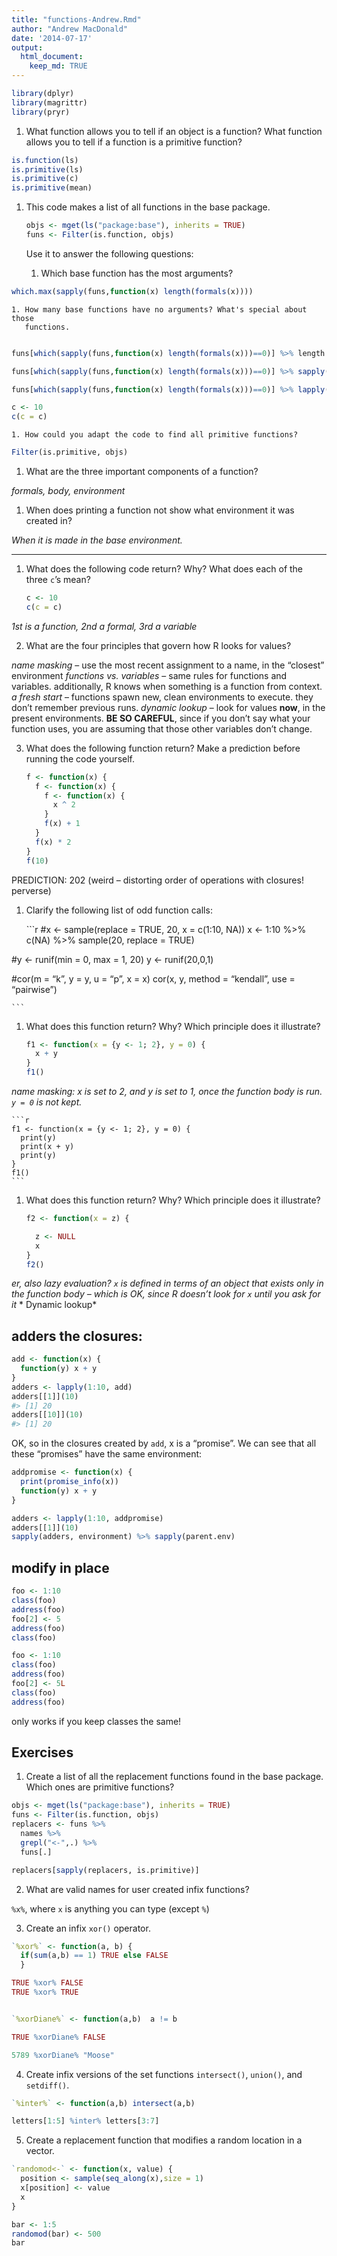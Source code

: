 ```yaml
---
title: "functions-Andrew.Rmd"
author: "Andrew MacDonald"
date: '2014-07-17'
output:
  html_document:
    keep_md: TRUE
---
```


```r
library(dplyr)
library(magrittr)
library(pryr)
```


1.  What function allows you to tell if an object is a function? What function
    allows you to tell if a function is a primitive function?


```r
is.function(ls)
is.primitive(ls)
is.primitive(c)
is.primitive(mean)
```


1.  This code makes a list of all functions in the base package. 
    
    ```r
    objs <- mget(ls("package:base"), inherits = TRUE)
    funs <- Filter(is.function, objs)
    ```

    Use it to answer the following questions:

    1. Which base function has the most arguments?

```r
which.max(sapply(funs,function(x) length(formals(x))))
```

    
    1. How many base functions have no arguments? What's special about those
       functions.
       
```r
funs[which(sapply(funs,function(x) length(formals(x)))==0)] %>% length

funs[which(sapply(funs,function(x) length(formals(x)))==0)] %>% sapply(is.primitive) %>% sum

funs[which(sapply(funs,function(x) length(formals(x)))==0)] %>% lapply(formals)

c <- 10
c(c = c)

```       
       
    1. How could you adapt the code to find all primitive functions?
```r
Filter(is.primitive, objs)
```


1. What are the three important components of a function?

*formals, body, environment*

1. When does printing a function not show what environment it was created in?

*When it is made in the base environment.*

***

1. What does the following code return? Why? What does each of the three `c`'s mean?

    ```r
    c <- 10
    c(c = c)
    ```

*1st is a function, 2nd a formal, 3rd a variable*

2. What are the four principles that govern how R looks for values?

*name masking* -- use the most recent assignment to a name, in the "closest" environment
*functions vs. variables* -- same rules for functions and variables. additionally, R knows when something is a function from context.
*a fresh start* -- functions spawn new, clean environments to execute.  they don't remember previous runs.
*dynamic lookup* -- look for values **now**, in the present environments. **BE SO CAREFUL**, since if you don't say what your function uses, you are assuming that those other variables don't change.

3. What does the following function return? Make a prediction before 
   running the code yourself.

    ```r
    f <- function(x) {
      f <- function(x) {
        f <- function(x) {
          x ^ 2
        }
        f(x) + 1
      }
      f(x) * 2
    }
    f(10)
    ```

PREDICTION: 202
(weird -- distorting order of operations with closures! perverse)

1.  Clarify the following list of odd function calls:

    ```r
#x <- sample(replace = TRUE, 20, x = c(1:10, NA))
x  <- 1:10 %>%
  c(NA) %>%
  sample(20, replace = TRUE)

#y <- runif(min = 0, max = 1, 20)
y <- runif(20,0,1)

#cor(m = "k", y = y, u = "p", x = x)
cor(x, y, method = "kendall", use = "pairwise")

    ```


1.  What does this function return? Why? Which principle does it illustrate?
  
    ```r
    f1 <- function(x = {y <- 1; 2}, y = 0) {
      x + y
    }
    f1()
    ```

*name masking: x is set to 2, and y is set to 1, once the function body is run.  `y = 0` is not kept.*
  
    ```r
    f1 <- function(x = {y <- 1; 2}, y = 0) {
      print(y)
      print(x + y)
      print(y)
    }
    f1()
    ```

1.  What does this function return? Why? Which principle does it illustrate?

    ```r
    f2 <- function(x = z) {
     
      z <- NULL
      x
    }
    f2()
    ```

*er, also lazy evaluation? `x` is defined in terms of an object that exists only in the function body -- which is OK, since R doesn't look for `x` until you ask for it* 
* Dynamic lookup* 


## adders the closures:

```r
add <- function(x) {
  function(y) x + y
}
adders <- lapply(1:10, add)
adders[[1]](10)
#> [1] 20
adders[[10]](10)
#> [1] 20
```

OK, so in the closures created by `add`, x is a "promise".  We can see that all these "promises" have the same environment:

```r
addpromise <- function(x) {
  print(promise_info(x))
  function(y) x + y
}

adders <- lapply(1:10, addpromise)
adders[[1]](10)
sapply(adders, environment) %>% sapply(parent.env)
```

## modify in place

```r
foo <- 1:10
class(foo)
address(foo)
foo[2] <- 5
address(foo)
class(foo)

foo <- 1:10
class(foo)
address(foo)
foo[2] <- 5L
class(foo)
address(foo)

```

only works if you keep classes the same!

## Exercises

1. Create a list of all the replacement functions found in the base package. 
   Which ones are primitive functions?
   
```r
objs <- mget(ls("package:base"), inherits = TRUE)
funs <- Filter(is.function, objs)
replacers <- funs %>% 
  names %>% 
  grepl("<-",.) %>% 
  funs[.] 

replacers[sapply(replacers, is.primitive)]
```

2. What are valid names for user created infix functions?

`%x%`, where ` x` is anything you can type (except `%`)

3. Create an infix `xor()` operator.

```r
`%xor%` <- function(a, b) {
  if(sum(a,b) == 1) TRUE else FALSE
  }

TRUE %xor% FALSE
TRUE %xor% TRUE


`%xorDiane%` <- function(a,b)  a != b

TRUE %xorDiane% FALSE

5789 %xorDiane% "Moose"

```

4. Create infix versions of the set functions `intersect()`, `union()`, and 
   `setdiff()`.

```r
`%inter%` <- function(a,b) intersect(a,b)

letters[1:5] %inter% letters[3:7]
```

5. Create a replacement function that modifies a random location in a vector.

```r
`randomod<-` <- function(x, value) {
  position <- sample(seq_along(x),size = 1)
  x[position] <- value
  x
}

bar <- 1:5 
randomod(bar) <- 500
bar
```

